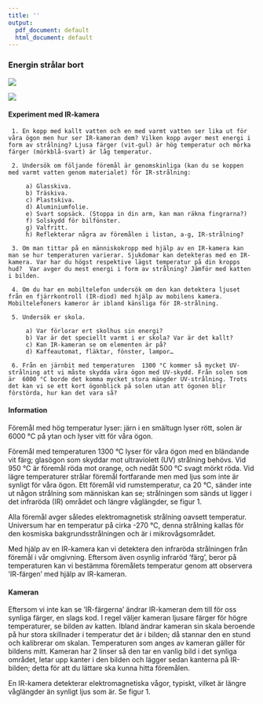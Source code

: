 ```yaml
---
title: ''
output:
  pdf_document: default
  html_document: default
---
```


### Energin strålar bort

![](figures/Termografia_katt.jpg)



![](figures/irhome.jpg)



#### Experiment med IR-kamera

     1. En kopp med kallt vatten och en med varmt vatten ser lika ut för våra ögon men hur ser IR-kameran dem? Vilken kopp avger mest energi i form av strålning? Ljusa färger (vit-gul) är hög temperatur och mörka färger (mörkblå-svart) är låg temperatur.

     2. Undersök om följande föremål är genomskinliga (kan du se koppen med varmt vatten genom materialet) för IR-strålning:

         a) Glasskiva.
         b) Träskiva.
         c) Plastskiva.
         d) Aluminiumfolie.
         e) Svart sopsäck. (Stoppa in din arm, kan man räkna fingrarna?)
         f) Solskydd för bilfönster.
         g) Valfritt.
         h) Reflekterar några av föremålen i listan, a-g, IR-strålning?

     3. Om man tittar på en människokropp med hjälp av en IR-kamera kan man se hur temperaturen varierar. Sjukdomar kan detekteras med en IR-kamera. Var har du högst respektive lägst temperatur på din kropps hud?  Var avger du mest energi i form av strålning? Jämför med katten i bilden. 

     4. Om du har en mobiltelefon undersök om den kan detektera ljuset från en fjärrkontroll (IR-diod) med hjälp av mobilens kamera. Mobiltelefoners kameror är ibland känsliga för IR-strålning.

     5. Undersök er skola.

         a) Var förlorar ert skolhus sin energi?
         b) Var är det speciellt varmt i er skola? Var är det kallt?
         c) Kan IR-kameran se om elementen är på?
         d) Kaffeautomat, fläktar, fönster, lampor…

     6. Från en järnbit med temperaturen  1300 °C kommer så mycket UV-strålning att vi måste skydda våra ögon med UV-skydd. Från solen som är  6000 °C borde det komma mycket stora mängder UV-strålning. Trots det kan vi se ett kort ögonblick på solen utan att ögonen blir förstörda, hur kan det vara så?





#### Information

Föremål med hög temperatur lyser: järn i en smältugn lyser rött, solen är 6000 °C på ytan och lyser vitt för våra ögon.

Föremål med temperaturen 1300 °C lyser för våra ögon med en bländande vit färg; glasögon som skyddar mot ultraviolett (UV) strålning behövs. Vid 950 °C är föremål röda mot orange, och nedåt 500 °C svagt mörkt röda. Vid lägre temperaturer strålar föremål fortfarande men med ljus som inte är synligt för våra ögon. Ett föremål vid rumstemperatur, ca 20 °C, sänder inte ut någon strålning som människan kan se; strålningen som sänds ut ligger i det infraröda (IR) området och längre våglängder, se figur 1. 

Alla föremål avger således elektromagnetisk strålning oavsett temperatur. Universum har en temperatur på cirka  -270 °C, denna strålning kallas för den kosmiska bakgrundsstrålningen och är i mikrovågsområdet.

Med hjälp av en IR-kamera kan vi detektera den infraröda strålningen från föremål i vår omgivning. Eftersom även osynlig infraröd ’färg’, beror på temperaturen kan vi bestämma föremålets temperatur genom att observera ’IR-färgen’ med hjälp av IR-kameran.


#### Kameran

Eftersom vi inte kan se ’IR-färgerna’ ändrar IR-kameran dem till för oss synliga färger, en slags kod. I regel väljer kameran ljusare färger för högre temperaturer, se bilden av katten. Ibland ändrar kameran sin skala beroende på hur stora skillnader i temperatur det är i bilden; då stannar den en stund och kalibrerar om skalan. Temperaturen som anges av kameran gäller för bildens mitt. Kameran har 2 linser så den tar en vanlig bild i det synliga området, letar upp kanter i den bilden och lägger sedan kanterna på IR-bilden; detta för att du lättare ska kunna hitta föremålen. 

En IR-kamera detekterar elektromagnetiska vågor, typiskt, vilket är längre våglängder än synligt ljus som är. Se figur 1.


